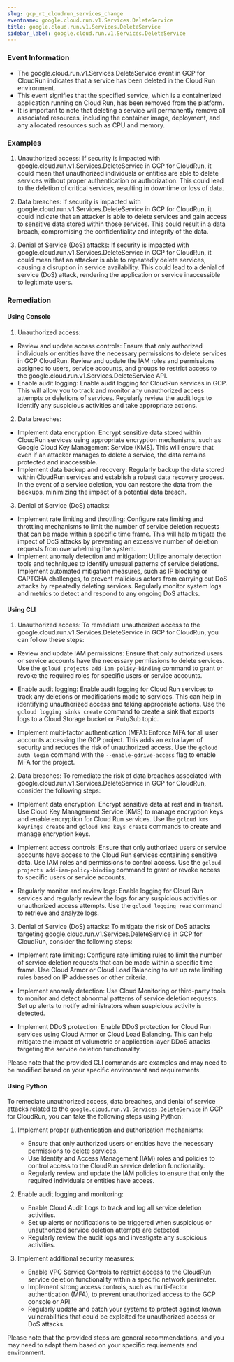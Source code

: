 ```yaml
--- 
slug: gcp_rt_cloudrun_services_change
eventname: google.cloud.run.v1.Services.DeleteService
title: google.cloud.run.v1.Services.DeleteService
sidebar_label: google.cloud.run.v1.Services.DeleteService
---
```

                       
### Event Information

- The google.cloud.run.v1.Services.DeleteService event in GCP for CloudRun indicates that a service has been deleted in the Cloud Run environment.
- This event signifies that the specified service, which is a containerized application running on Cloud Run, has been removed from the platform.
- It is important to note that deleting a service will permanently remove all associated resources, including the container image, deployment, and any allocated resources such as CPU and memory.


### Examples

1. Unauthorized access: If security is impacted with google.cloud.run.v1.Services.DeleteService in GCP for CloudRun, it could mean that unauthorized individuals or entities are able to delete services without proper authentication or authorization. This could lead to the deletion of critical services, resulting in downtime or loss of data.

2. Data breaches: If security is impacted with google.cloud.run.v1.Services.DeleteService in GCP for CloudRun, it could indicate that an attacker is able to delete services and gain access to sensitive data stored within those services. This could result in a data breach, compromising the confidentiality and integrity of the data.

3. Denial of Service (DoS) attacks: If security is impacted with google.cloud.run.v1.Services.DeleteService in GCP for CloudRun, it could mean that an attacker is able to repeatedly delete services, causing a disruption in service availability. This could lead to a denial of service (DoS) attack, rendering the application or service inaccessible to legitimate users.

### Remediation

#### Using Console

1. Unauthorized access:
- Review and update access controls: Ensure that only authorized individuals or entities have the necessary permissions to delete services in GCP CloudRun. Review and update the IAM roles and permissions assigned to users, service accounts, and groups to restrict access to the google.cloud.run.v1.Services.DeleteService API.
- Enable audit logging: Enable audit logging for CloudRun services in GCP. This will allow you to track and monitor any unauthorized access attempts or deletions of services. Regularly review the audit logs to identify any suspicious activities and take appropriate actions.

2. Data breaches:
- Implement data encryption: Encrypt sensitive data stored within CloudRun services using appropriate encryption mechanisms, such as Google Cloud Key Management Service (KMS). This will ensure that even if an attacker manages to delete a service, the data remains protected and inaccessible.
- Implement data backup and recovery: Regularly backup the data stored within CloudRun services and establish a robust data recovery process. In the event of a service deletion, you can restore the data from the backups, minimizing the impact of a potential data breach.

3. Denial of Service (DoS) attacks:
- Implement rate limiting and throttling: Configure rate limiting and throttling mechanisms to limit the number of service deletion requests that can be made within a specific time frame. This will help mitigate the impact of DoS attacks by preventing an excessive number of deletion requests from overwhelming the system.
- Implement anomaly detection and mitigation: Utilize anomaly detection tools and techniques to identify unusual patterns of service deletions. Implement automated mitigation measures, such as IP blocking or CAPTCHA challenges, to prevent malicious actors from carrying out DoS attacks by repeatedly deleting services. Regularly monitor system logs and metrics to detect and respond to any ongoing DoS attacks.

#### Using CLI

1. Unauthorized access: To remediate unauthorized access to the google.cloud.run.v1.Services.DeleteService in GCP for CloudRun, you can follow these steps:

- Review and update IAM permissions: Ensure that only authorized users or service accounts have the necessary permissions to delete services. Use the `gcloud projects add-iam-policy-binding` command to grant or revoke the required roles for specific users or service accounts.

- Enable audit logging: Enable audit logging for Cloud Run services to track any deletions or modifications made to services. This can help in identifying unauthorized access and taking appropriate actions. Use the `gcloud logging sinks create` command to create a sink that exports logs to a Cloud Storage bucket or Pub/Sub topic.

- Implement multi-factor authentication (MFA): Enforce MFA for all user accounts accessing the GCP project. This adds an extra layer of security and reduces the risk of unauthorized access. Use the `gcloud auth login` command with the `--enable-gdrive-access` flag to enable MFA for the project.

2. Data breaches: To remediate the risk of data breaches associated with google.cloud.run.v1.Services.DeleteService in GCP for CloudRun, consider the following steps:

- Implement data encryption: Encrypt sensitive data at rest and in transit. Use Cloud Key Management Service (KMS) to manage encryption keys and enable encryption for Cloud Run services. Use the `gcloud kms keyrings create` and `gcloud kms keys create` commands to create and manage encryption keys.

- Implement access controls: Ensure that only authorized users or service accounts have access to the Cloud Run services containing sensitive data. Use IAM roles and permissions to control access. Use the `gcloud projects add-iam-policy-binding` command to grant or revoke access to specific users or service accounts.

- Regularly monitor and review logs: Enable logging for Cloud Run services and regularly review the logs for any suspicious activities or unauthorized access attempts. Use the `gcloud logging read` command to retrieve and analyze logs.

3. Denial of Service (DoS) attacks: To mitigate the risk of DoS attacks targeting google.cloud.run.v1.Services.DeleteService in GCP for CloudRun, consider the following steps:

- Implement rate limiting: Configure rate limiting rules to limit the number of service deletion requests that can be made within a specific time frame. Use Cloud Armor or Cloud Load Balancing to set up rate limiting rules based on IP addresses or other criteria.

- Implement anomaly detection: Use Cloud Monitoring or third-party tools to monitor and detect abnormal patterns of service deletion requests. Set up alerts to notify administrators when suspicious activity is detected.

- Implement DDoS protection: Enable DDoS protection for Cloud Run services using Cloud Armor or Cloud Load Balancing. This can help mitigate the impact of volumetric or application layer DDoS attacks targeting the service deletion functionality.

Please note that the provided CLI commands are examples and may need to be modified based on your specific environment and requirements.

#### Using Python

To remediate unauthorized access, data breaches, and denial of service attacks related to the `google.cloud.run.v1.Services.DeleteService` in GCP for CloudRun, you can take the following steps using Python:

1. Implement proper authentication and authorization mechanisms:
   - Ensure that only authorized users or entities have the necessary permissions to delete services.
   - Use Identity and Access Management (IAM) roles and policies to control access to the CloudRun service deletion functionality.
   - Regularly review and update the IAM policies to ensure that only the required individuals or entities have access.

2. Enable audit logging and monitoring:
   - Enable Cloud Audit Logs to track and log all service deletion activities.
   - Set up alerts or notifications to be triggered when suspicious or unauthorized service deletion attempts are detected.
   - Regularly review the audit logs and investigate any suspicious activities.

3. Implement additional security measures:
   - Enable VPC Service Controls to restrict access to the CloudRun service deletion functionality within a specific network perimeter.
   - Implement strong access controls, such as multi-factor authentication (MFA), to prevent unauthorized access to the GCP console or API.
   - Regularly update and patch your systems to protect against known vulnerabilities that could be exploited for unauthorized access or DoS attacks.

Please note that the provided steps are general recommendations, and you may need to adapt them based on your specific requirements and environment.


 